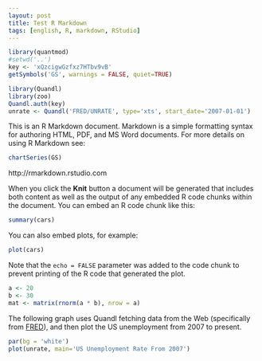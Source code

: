 ```yaml
---
layout: post
title: Test R Markdown
tags: [english, R, markdown, RStudio]
---
```


```r
library(quantmod)
#setwd('..')
key <- 'xQzcigwGzfxz7HTbv9vB'
getSymbols('GS', warnings = FALSE, quiet=TRUE)
```


```r
library(Quandl)
library(zoo)
Quandl.auth(key)
unrate <- Quandl('FRED/UNRATE', type='xts', start_date='2007-01-01')
```

This is an R Markdown document. Markdown is a simple formatting syntax for authoring HTML, PDF, and MS Word documents. For more details on using R Markdown see:

```r
chartSeries(GS)
```

http://rmarkdown.rstudio.com

When you click the **Knit** button a document will be generated that includes both content as well as the output of any embedded R code chunks within the document. You can embed an R code chunk like this:

```r
summary(cars)
```

You can also embed plots, for example:

```r
plot(cars)
```

Note that the `echo = FALSE` parameter was added to the code chunk to prevent printing of the R code that generated the plot.

```r
a <- 20
b <- 30
mat <- matrix(rnorm(a * b), nrow = a)
```

The following graph uses Quandl fetching data from the Web (specifically from [FRED][FRED]), and then plot the US unemployment from 2007 to present.

```r
par(bg = 'white')
plot(unrate, main='US Unemployment Rate From 2007')
```

[FRED]: http://research.stlouisfed.org/fred2/

